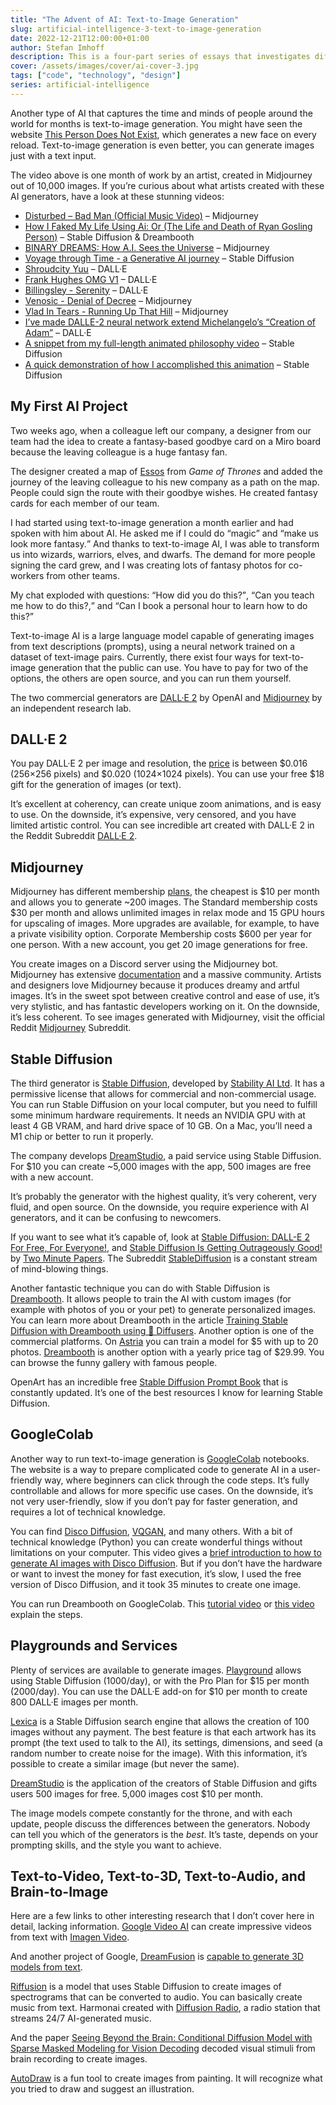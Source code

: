 ```yaml
---
title: "The Advent of AI: Text-to-Image Generation"
slug: artificial-intelligence-3-text-to-image-generation
date: 2022-12-21T12:00:00+01:00
author: Stefan Imhoff
description: This is a four-part series of essays that investigates different aspects of AI.
cover: /assets/images/cover/ai-cover-3.jpg
tags: ["code", "technology", "design"]
series: artificial-intelligence
---
```


Another type of AI that captures the time and minds of people around the world for months is text-to-image generation. You might have seen the website [This Person Does Not Exist](https://www.thispersondoesnotexist.com/), which generates a new face on every reload. Text-to-image generation is even better, you can generate images just with a text input.

<YouTube id="fpUpVznI4Yc" />

The video above is one month of work by an artist, created in Midjourney out of 10,000 images. If you’re curious about what artists created with these AI generators, have a look at these stunning videos:

- [Disturbed – Bad Man (Official Music Video)](https://www.youtube.com/watch?v=fpUpVznI4Yc) – Midjourney
- [How I Faked My Life Using Ai: Or (The Life and Death of Ryan Gosling Person)](https://www.youtube.com/watch?v=FRClNMC_z-s) – Stable Diffusion & Dreambooth
- [BINARY DREAMS: How A.I. Sees the Universe](https://www.youtube.com/watch?v=ViGcwiW7rfY) – Midjourney
- [Voyage through Time - a Generative AI journey](https://www.youtube.com/watch?v=Bo3VZCjDhGI) – Stable Diffusion
- [Shroudcity Yuu](https://www.youtube.com/watch?v=cOkJv8q4t2I) – DALL·E
- [Frank Hughes OMG V1](https://www.youtube.com/watch?v=98Oxnb3oTZ8) – DALL·E
- [Billingsley - Serenity](https://www.youtube.com/watch?v=gGjzfN02G1Y) – DALL·E
- [Venosic - Denial of Decree](https://www.youtube.com/watch?v=iD1qWTVk5_4) – Midjourney
- [Vlad In Tears - Running Up That Hill](https://www.youtube.com/watch?v=YA_QL0YKrVY) – Midjourney
- [I’ve made DALLE-2 neural network extend Michelangelo’s “Creation of Adam”](https://www.reddit.com/r/interestingasfuck/comments/vpog9b/ive_made_dalle2_neural_network_extend/) – DALL·E
- [A snippet from my full-length animated philosophy video](https://www.reddit.com/r/StableDiffusion/comments/zk0ib8/a_snippet_from_my_full_length_animated_philosophy/) – Stable Diffusion
- [A quick demonstration of how I accomplished this animation](https://www.reddit.com/r/StableDiffusion/comments/zl6bco/a_quick_demonstration_of_how_i_accomplished_this/) – Stable Diffusion

## My First AI Project

Two weeks ago, when a colleague left our company, a designer from our team had the idea to create a fantasy-based goodbye card on a Miro board because the leaving colleague is a huge fantasy fan.

The designer created a map of [Essos](https://awoiaf.westeros.org/index.php/Essos) from <cite>Game of Thrones</cite> and added the journey of the leaving colleague to his new company as a path on the map. People could sign the route with their goodbye wishes. He created fantasy cards for each member of our team.

I had started using text-to-image generation a month earlier and had spoken with him about AI. He asked me if I could do <q>magic</q> and <q>make us look more fantasy.</q> And thanks to text-to-image AI, I was able to transform us into wizards, warriors, elves, and dwarfs. The demand for more people signing the card grew, and I was creating lots of fantasy photos for co-workers from other teams.

My chat exploded with questions: <q>How did you do this?</q>, <q>Can you teach me how to do this?,</q> and <q>Can I book a personal hour to learn how to do this?</q>

Text-to-image AI is a large language model capable of generating images from text descriptions (prompts), using a neural network trained on a dataset of text-image pairs. Currently, there exist four ways for text-to-image generation that the public can use. You have to pay for two of the options, the others are open source, and you can run them yourself.

The two commercial generators are [DALL·E 2](https://openai.com/dall-e-2/) by OpenAI and [Midjourney](https://www.midjourney.com/) by an independent research lab.

## DALL·E 2

You pay DALL·E 2 per image and resolution, the [price](https://openai.com/api/pricing/) is between $0.016 (256×256 pixels) and $0.020 (1024×1024 pixels). You can use your free $18 gift for the generation of images (or text).

It’s excellent at coherency, can create unique zoom animations, and is easy to use. On the downside, it’s expensive, very censored, and you have limited artistic control. You can see incredible art created with DALL·E 2 in the Reddit Subreddit [DALL·E 2](https://www.reddit.com/r/dalle2/).

## Midjourney

Midjourney has different membership [plans](https://midjourney.gitbook.io/docs/billing), the cheapest is $10 per month and allows you to generate ~200 images. The Standard membership costs $30 per month and allows unlimited images in relax mode and 15 GPU hours for upscaling of images. More upgrades are available, for example, to have a private visibility option. Corporate Membership costs $600 per year for one person. With a new account, you get 20 image generations for free.

You create images on a Discord server using the Midjourney bot. Midjourney has extensive [documentation](https://midjourney.gitbook.io/) and a massive community. Artists and designers love Midjourney because it produces dreamy and artful images. It’s in the sweet spot between creative control and ease of use, it’s very stylistic, and has fantastic developers working on it. On the downside, it’s less coherent. To see images generated with Midjourney, visit the official Reddit [Midjourney](https://www.reddit.com/r/midjourney/) Subreddit.

## Stable Diffusion

The third generator is [Stable Diffusion](https://stability.ai/blog/stable-diffusion-public-release), developed by [Stability AI Ltd](https://stability.ai/). It has a permissive license that allows for commercial and non-commercial usage. You can run Stable Diffusion on your local computer, but you need to fulfill some minimum hardware requirements. It needs an NVIDIA GPU with at least 4 GB VRAM, and hard drive space of 10 GB. On a Mac, you’ll need a M1 chip or better to run it properly.

The company develops [DreamStudio](https://beta.dreamstudio.ai/), a paid service using Stable Diffusion. For $10 you can create ~5,000 images with the app, 500 images are free with a new account.

It’s probably the generator with the highest quality, it’s very coherent, very fluid, and open source. On the downside, you require experience with AI generators, and it can be confusing to newcomers.

If you want to see what it’s capable of, look at [Stable Diffusion: DALL-E 2 For Free, For Everyone!](https://www.youtube.com/watch?v=nVhmFski3vg), and [Stable Diffusion Is Getting Outrageously Good!](https://www.youtube.com/watch?v=bT8e1EV5-ic) by [Two Minute Papers](https://www.youtube.com/@TwoMinutePapers). The Subreddit [StableDiffusion](https://www.reddit.com/r/StableDiffusion/) is a constant stream of mind-blowing things.

Another fantastic technique you can do with Stable Diffusion is [Dreambooth](https://dreambooth.github.io/). It allows people to train the AI with custom images (for example with photos of you or your pet) to generate personalized images. You can learn more about Dreambooth in the article [Training Stable Diffusion with Dreambooth using 🧨 Diffusers](https://huggingface.co/blog/dreambooth). Another option is one of the commercial platforms. On [Astria](https://www.strmr.com/) you can train a model for $5 with up to 20 photos. [Dreambooth](https://dream.ai/booth) is another option with a yearly price tag of $29.99. You can browse the funny gallery with famous people.

OpenArt has an incredible free [Stable Diffusion Prompt Book](https://openart.ai/promptbook) that is constantly updated. It’s one of the best resources I know for learning Stable Diffusion.

## GoogleColab

Another way to run text-to-image generation is [GoogleColab](https://colab.research.google.com/) notebooks. The website is a way to prepare complicated code to generate AI in a user-friendly way, where beginners can click through the code steps. It’s fully controllable and allows for more specific use cases. On the downside, it’s not very user-friendly, slow if you don’t pay for faster generation, and requires a lot of technical knowledge.

You can find [Disco Diffusion](https://github.com/alembics/disco-diffusion), [VQGAN](https://github.com/nerdyrodent/VQGAN-CLIP), and many others. With a bit of technical knowledge (Python) you can create wonderful things without limitations on your computer. This video gives a [brief introduction to how to generate AI images with Disco Diffusion](https://www.youtube.com/watch?v=wIw59kAU6u8). But if you don’t have the hardware or want to invest the money for fast execution, it’s slow, I used the free version of Disco Diffusion, and it took 35 minutes to create one image.

You can run Dreambooth on GoogleColab. This [tutorial video](https://www.youtube.com/watch?v=-JtBUoPcjeM) or [this video](https://www.youtube.com/watch?v=Z-hyKADmHmE) explain the steps.

## Playgrounds and Services

Plenty of services are available to generate images. [Playground](https://playgroundai.com/) allows using Stable Diffusion (1000/day), or with the Pro Plan for $15 per month (2000/day). You can use the DALL·E add-on for $10 per month to create 800 DALL·E images per month.

[Lexica](https://lexica.art/) is a Stable Diffusion search engine that allows the creation of 100 images without any payment. The best feature is that each artwork has its prompt (the text used to talk to the AI), its settings, dimensions, and seed (a random number to create noise for the image). With this information, it’s possible to create a similar image (but never the same).

[DreamStudio](https://beta.dreamstudio.ai/) is the application of the creators of Stable Diffusion and gifts users 500 images for free. 5,000 images cost $10 per month.

The image models compete constantly for the throne, and with each update, people discuss the differences between the generators. Nobody can tell you which of the generators is the _best_. It’s taste, depends on your prompting skills, and the style you want to achieve.

## Text-to-Video, Text-to-3D, Text-to-Audio, and Brain-to-Image

Here are a few links to other interesting research that I don’t cover here in detail, lacking information. [Google Video AI](https://www.youtube.com/watch?v=YxmAQiiHOkA) can create impressive videos from text with [Imagen Video](https://imagen.research.google/video/).

And another project of Google, [DreamFusion](https://dreamfusion3d.github.io/) is [capable to generate 3D models from text](https://www.youtube.com/watch?v=L3G0dx1Q0R8).

[Riffusion](https://www.riffusion.com/) is a model that uses Stable Diffusion to create images of spectrograms that can be converted to audio. You can basically create music from text. Harmonai created with [Diffusion Radio](https://www.youtube.com/watch?v=uGRLOMf2hSc), a radio station that streams 24/7 AI-generated music.

And the paper [Seeing Beyond the Brain: Conditional Diffusion Model with Sparse Masked Modeling for Vision Decoding](https://mind-vis.github.io/) decoded visual stimuli from brain recording to create images.

[AutoDraw](https://www.autodraw.com/) is a fun tool to create images from painting. It will recognize what you tried to draw and suggest an illustration.
